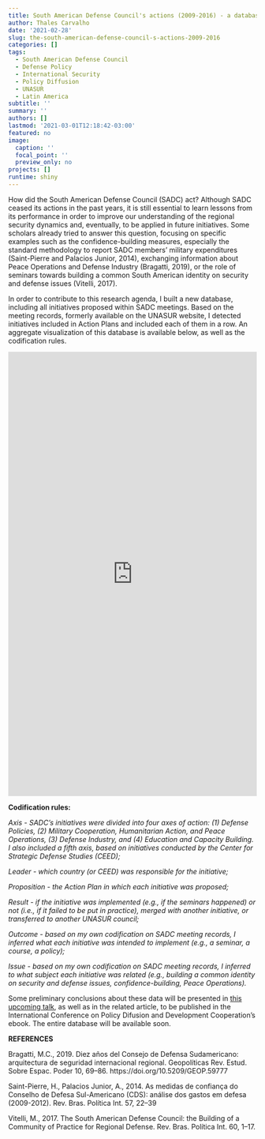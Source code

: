 ```yaml
---
title: South American Defense Council's actions (2009-2016) - a database
author: Thales Carvalho
date: '2021-02-28'
slug: the-south-american-defense-council-s-actions-2009-2016
categories: []
tags:
  - South American Defense Council
  - Defense Policy
  - International Security
  - Policy Diffusion
  - UNASUR
  - Latin America
subtitle: ''
summary: ''
authors: []
lastmod: '2021-03-01T12:18:42-03:00'
featured: no
image:
  caption: ''
  focal_point: ''
  preview_only: no
projects: []
runtime: shiny
---
```


How did the South American Defense Council (SADC) act? Although SADC ceased its actions in the past years, it is still essential to learn lessons from its performance in order to improve our understanding of the regional security dynamics and, eventually, to be applied in future initiatives. Some scholars already tried to answer this question, focusing on specific examples such as the confidence-building measures, especially the standard methodology to report SADC members’ military expenditures (Saint-Pierre and Palacios Junior, 2014), exchanging information about Peace Operations and Defense Industry (Bragatti, 2019), or the role of seminars towards building a common South American identity on security and defense issues (Vitelli, 2017).

In order to contribute to this research agenda, I built a new database, including all initiatives proposed within SADC meetings. Based on the meeting records, formerly available on the UNASUR website, I detected initiatives included in Action Plans and included each of them in a row. An aggregate visualization of this database is available below, as well as the codification rules.

<iframe height="900" width="100%" frameborder="no" src="https://tlcarvalho.shinyapps.io/SADC_data/"> </iframe>

**Codification rules:**

*Axis - SADC’s initiatives were divided into four axes of action: (1) Defense Policies, (2) Military Cooperation, Humanitarian Action, and Peace Operations, (3) Defense Industry, and (4) Education and Capacity Building. I also included a fifth axis, based on initiatives conducted by the Center for Strategic Defense Studies (CEED);*

*Leader - which country (or CEED) was responsible for the initiative;*

*Proposition - the Action Plan in which each initiative was proposed;*

*Result - if the initiative was implemented (e.g., if the seminars happened) or not (i.e., if it failed to be put in practice), merged with another initiative, or transferred to another UNASUR council;*

*Outcome - based on my own codification on SADC meeting records, I inferred what each initiative was intended to implement (e.g., a seminar, a course, a policy);*

*Issue - based on my own codification on SADC meeting records, I inferred to what subject each initiative was related (e.g., building a common identity on security and defense issues, confidence-building, Peace Operations).*

Some preliminary conclusions about these data will be presented in [this upcoming talk](https://tlcarvalho.netlify.app/talk/policy_diffusion/), as well as in the related article, to be published in the International Conference on Policy Difusion and Development Cooperation’s ebook. The entire database will be available soon.

**REFERENCES**

Bragatti, M.C., 2019. Diez años del Consejo de Defensa Sudamericano: arquitectura de seguridad internacional regional. Geopolíticas Rev. Estud. Sobre Espac. Poder 10, 69–86. https://doi.org/10.5209/GEOP.59777

Saint-Pierre, H., Palacios Junior, A., 2014. As medidas de confiança do Conselho de Defesa Sul-Americano (CDS): análise dos gastos em defesa (2009-2012). Rev. Bras. Política Int. 57, 22–39

Vitelli, M., 2017. The South American Defense Council: the Building of a Community of Practice for Regional Defense. Rev. Bras. Política Int. 60, 1–17.
